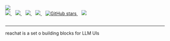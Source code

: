 
<Meta title="Docs/Intro" />

<div style={{ margin: '0 auto', maxWidth: '600px', color: 'white', textAlign: 'center', display: 'flex', flexDirection: 'column' }}>
  <img
    style={{ width: '75%', margin: '0 auto 2em auto' }}
    src="https://github.com/reaviz/reachat/raw/master/.storybook/logo.png"
  />
  <br />
  <div style={{ display: 'flex' }}>
    <a href="https://github.com/reaviz/reachat/actions/workflows/build.yml" target="_blank">
      <img src="https://github.com/reaviz/reachat/actions/workflows/build.yml/badge.svg" />
    </a>
    <span>&nbsp;&nbsp;</span>
    <a href="https://npm.im/reachat" target="_blank">
      <img src="https://img.shields.io/npm/v/reachat.svg" />
    </a>
    <span>&nbsp;&nbsp;</span>
    <a href="https://npm.im/reachat" target="_blank">
      <img src="https://badgen.net/npm/dw/reachat" />
    </a>
    <span>&nbsp;&nbsp;</span>
    <a href="https://github.com/reaviz/reachat/blob/master/LICENSE" target="_blank">
      <img src="https://badgen.now.sh/badge/license/apache2" />
    </a>
    <span>&nbsp;&nbsp;</span>
    <a href="https://github.com/reaviz/reachat" target="_blank">
      <img alt="GitHub stars" src="https://img.shields.io/github/stars/reaviz/reachat?style=social" />
    </a>
    <span>&nbsp;&nbsp;</span>
    <a href="https://discord.gg/tt8wGExq35" target="_blank">
      <img src="https://img.shields.io/discord/773948315037073409?label=discord" />
    </a>
  </div>
  <br />

  ---

  reachat is a set o building blocks for LLM UIs
</div>
